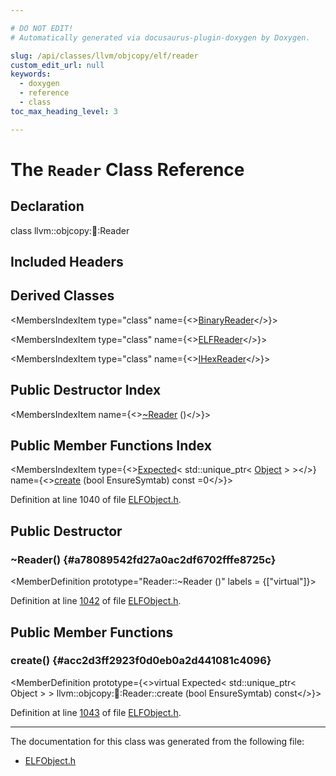 ```yaml
---

# DO NOT EDIT!
# Automatically generated via docusaurus-plugin-doxygen by Doxygen.

slug: /api/classes/llvm/objcopy/elf/reader
custom_edit_url: null
keywords:
  - doxygen
  - reference
  - class
toc_max_heading_level: 3

---
```





# The `Reader` Class Reference

<DoxygenPage pluginConfig={pluginConfig}>



## Declaration

<CodeBlock>class llvm::objcopy::elf::Reader</CodeBlock>

## Included Headers

<IncludesList>
<IncludesListItem
  filePath="ObjCopy/ELF/ELFObject.h"
  permalink="/docs/api/files/lib/lib/objcopy/lib/objcopy/elf/elfobject-h"
  isLocal="true" />
</IncludesList>

## Derived Classes

<MembersIndex>

<MembersIndexItem
  type="class"
  name={<><a href="/docs/api/classes/llvm/objcopy/elf/binaryreader">BinaryReader</a></>}>
</MembersIndexItem>

<MembersIndexItem
  type="class"
  name={<><a href="/docs/api/classes/llvm/objcopy/elf/elfreader">ELFReader</a></>}>
</MembersIndexItem>

<MembersIndexItem
  type="class"
  name={<><a href="/docs/api/classes/llvm/objcopy/elf/ihexreader">IHexReader</a></>}>
</MembersIndexItem>

</MembersIndex>

## Public Destructor Index

<MembersIndex>

<MembersIndexItem
  name={<><a href="#a78089542fd27a0ac2df6702fffe8725c">~Reader</a> ()</>}>
</MembersIndexItem>

</MembersIndex>

## Public Member Functions Index

<MembersIndex>

<MembersIndexItem
  type={<><a href="/docs/api/classes/llvm/expected">Expected</a>&lt; std::unique&#95;ptr&lt; <a href="/docs/api/classes/llvm/objcopy/elf/object">Object</a> &gt; &gt;</>}
  name={<><a href="#acc2d3ff2923f0d0eb0a2d441081c4096">create</a> (bool EnsureSymtab) const =0</>}>
</MembersIndexItem>

</MembersIndex>


Definition at line 1040 of file <a href="/docs/api/files/lib/lib/objcopy/lib/objcopy/elf/elfobject-h">ELFObject.h</a>.

<SectionDefinition>

## Public Destructor

### ~Reader() {#a78089542fd27a0ac2df6702fffe8725c}

<MemberDefinition
  prototype="Reader::~Reader ()"
  labels = {["virtual"]}>

Definition at line <a href="/docs/api/files/lib/lib/objcopy/lib/objcopy/elf/elfobject-h/#l01042">1042</a> of file <a href="/docs/api/files/lib/lib/objcopy/lib/objcopy/elf/elfobject-h">ELFObject.h</a>.
</MemberDefinition>

</SectionDefinition>

<SectionDefinition>

## Public Member Functions

### create() {#acc2d3ff2923f0d0eb0a2d441081c4096}

<MemberDefinition
  prototype={<>virtual Expected&lt; std::unique&#95;ptr&lt; Object &gt; &gt; llvm::objcopy::elf::Reader::create (bool EnsureSymtab) const</>}>

Definition at line <a href="/docs/api/files/lib/lib/objcopy/lib/objcopy/elf/elfobject-h/#l01043">1043</a> of file <a href="/docs/api/files/lib/lib/objcopy/lib/objcopy/elf/elfobject-h">ELFObject.h</a>.
</MemberDefinition>

</SectionDefinition>

<hr/>

The documentation for this class was generated from the following file:

<ul>
<li><a href="/docs/api/files/lib/lib/objcopy/lib/objcopy/elf/elfobject-h">ELFObject.h</a></li>
</ul>

</DoxygenPage>
